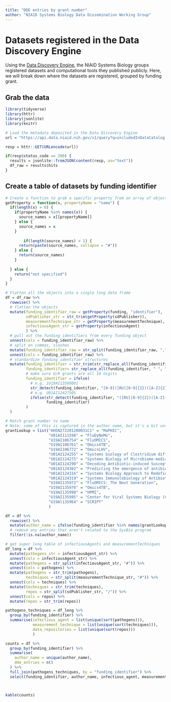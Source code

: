 ```yaml
---
title: "DDE entries by grant number"
author: "NIAID Systems Biology Data Dissemination Working Group"
---
```


# Datasets registered in the Data Discovery Engine

::: {#overview}
Using the [Data Discovery Engine](https://discovery.biothings.io/portal/niaid), the NIAID Systems Biology groups registered datasets and computational tools they published publicly. Here, we will break down where the datasets are registered, grouped by funding grant.
:::

## Grab the data

```r
library(tidyverse)
library(httr)
library(jsonlite)
library(knitr)
```

```r
# Load the metadata deposited in the Data Discovery Engine
url = "https://api.data.niaid.nih.gov/v1/query?q=includedInDataCatalog.name:%22Data%20Discovery%20Engine%22%20AND%20@type:Dataset&size=1000"

resp = httr::GET(URLencode(url))

if(resp$status_code == 200) {
  results = jsonlite::fromJSON(content(resp, as="text"))
  df_raw = results$hits
}

```

## Create a table of datasets by funding identifier

```r
# Create a function to grab a specific property from an array of objects
getProperty = function(x, propertyName = "name") {
  if(length(x) > 0) {
    if(propertyName %in% names(x)) {
      source_names = x[[propertyName]]
    } else {
      source_names = x
    }
  
        if(length(source_names) > 1) {
      return(paste(source_names, collapse = "#"))
    } else {
      return(source_names)
    }
    
  } else {
    return("not specified")
  }
}

# Flatten all the objects into a single long data frame
df = df_raw %>% 
  rowwise() %>% 
  # flatten the objects
  mutate(funding_identifier_raw = getProperty(funding, "identifier"),
         sdPublisher_str = str_trim(getProperty(sdPublisher)),
         measurementTechnique_str = getProperty(measurementTechnique),
         infectiousAgent_str = getProperty(infectiousAgent)
         ) %>% 
  # pull out the funding identifiers from every funding object
  unnest(cols = funding_identifier_raw) %>% 
  # split on commas, slashes
  mutate(funding_identifier_raw = str_split(funding_identifier_raw, ",")) %>%
  unnest(cols = funding_identifier_raw) %>% 
  # standardize funding identifier structures
  mutate(funding_identifier = str_trim(str_replace_all(funding_identifier_raw, "-", "")),
         funding_identifier= str_replace_all(funding_identifier, " ", ""),
         # make sure U/R grants are all 10 digits
         funding_identifier = ifelse(
           # e.g. 1U19AI13599001
           str_detect(funding_identifier, "[0-9]([RU][0-9]{2})([A-Z]{2})([0-9]{8})"), str_sub(funding_identifier, 2, 12), 
           # e.g. U01AI12427505
           ifelse(str_detect(funding_identifier, "([RU][0-9]{2})([A-Z]{2})([0-9]{8})"), str_sub(funding_identifier, 1, 11),
                  funding_identifier)
         )
  )

# Match grant number to name
# Note: some of this is captured in the author name, but it's a bit unstandardized whether the author is the consortium name and/or the lab name and/or the scientist name.
grantLookup = list("HHSN272201200031C1" = "MaPHIC", 
                   "U01AI111598" = "FluDyNeMo", 
                   "U19AI106754" = "FluOMICS",
                   "U19AI106761" = "Omics4TB",
                   "U19AI106772" = "OmicsLHV",
                   "U01AI124255" = "Systems biology of Clostridium difficile infection",
                   "U01AI124275" = "Systems Biology of Microbiome-mediated Resilience to Antibiotic-resistant Pathogens",
                   "U01AI124290" = "Decoding Antibiotic-induced Susceptibility to Clostridium difficile Infection",
                   "U01AI124302" = "Predicting the emergence of antibiotic resistance through multi-omics approaches and Immune System-surveillance",
                   "U01AI124316" = "Systems Biology Approach to Redefine Susceptibility Testing and Treatment of MDR Pathogens in the Context of Host Immunity",
                   "U01AI124319" = "Systems Immunolobiology of Antibiotic-Persistent MRSA Infection",
                   "U19AI135972" = "FluOMICS: The Next Generation",
                   "U19AI135976" = "Omics4TB",
                   "U19AI135990" = "HPMI",
                   "U19AI135995" = "Center for Viral Systems Biology (CViSB)",
                   "U19Al135964" = "SCRIPT"
                   )

df = df %>% 
  rowwise() %>% 
  mutate(author_name = ifelse(funding_identifier %in% names(grantLookup), grantLookup[[funding_identifier]], NA)) %>% 
  # remove any entries that aren't related to the SysBio program
  filter(!is.na(author_name))
```

```r
# get super long table of infectiousAgents and measurementTechniques
df_long = df %>% 
  mutate(pathogens_str = infectiousAgent_str) %>%    
  unnest(cols = infectiousAgent_str) %>%
  mutate(pathogens = str_split(infectiousAgent_str, "#")) %>%
  unnest(cols = pathogens) %>%
  mutate(pathogens = str_trim(pathogens),
         techniques = str_split(measurementTechnique_str, "#")) %>%
  unnest(cols = techniques) %>%
  mutate(techniques = str_trim(techniques),
         repos = str_split(sdPublisher_str, "/")) %>% 
  unnest(cols = repos) %>%
  mutate(repos = str_trim(repos))

pathogens_techniques = df_long %>% 
  group_by(funding_identifier) %>% 
  summarise(infectious_agent = list(unique(sort(pathogens))),
            measurement_technique = list(unique(sort(techniques))),
            data_repositories = list(unique(sort(repos)))
            )

counts = df %>% 
  group_by(funding_identifier) %>% 
  summarise(
    author_name = unique(author_name),
    dde_entries = n()
  ) %>% 
  full_join(pathogens_techniques, by = "funding_identifier") %>% 
  select(funding_identifier, author_name, infectious_agent, measurement_technique, dde_entries, data_repositories)



kable(counts)
```
